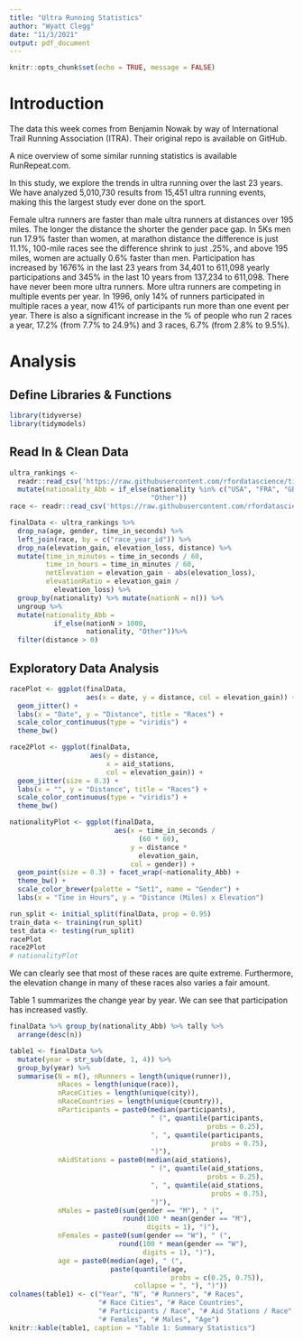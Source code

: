 ```yaml
---
title: "Ultra Running Statistics"
author: "Wyatt Clegg"
date: "11/3/2021"
output: pdf_document
---
```


```r
knitr::opts_chunk$set(echo = TRUE, message = FALSE)
```
# Introduction
The data this week comes from Benjamin Nowak by way of International Trail Running Association (ITRA). Their original repo is available on GitHub.

A nice overview of some similar running statistics is available RunRepeat.com.

In this study, we explore the trends in ultra running over the last 23 years. We have analyzed 5,010,730 results from 15,451 ultra running events, making this the largest study ever done on the sport.

\underline{Key results}
Female ultra runners are faster than male ultra runners at distances over 195 miles. The longer the distance the shorter the gender pace gap. In 5Ks men run 17.9% faster than women, at marathon distance the difference is just 11.1%, 100-mile races see the difference shrink to just .25%, and above 195 miles, women are actually 0.6% faster than men.
Participation has increased by 1676% in the last 23 years from 34,401 to 611,098 yearly participations and 345% in the last 10 years from 137,234 to 611,098. There have never been more ultra runners.
More ultra runners are competing in multiple events per year. In 1996, only 14% of runners participated in multiple races a year, now 41% of participants run more than one event per year. There is also a significant increase in the % of people who run 2 races a year, 17.2% (from 7.7% to 24.9%) and 3 races, 6.7% (from 2.8% to 9.5%).

# Analysis
## Define Libraries & Functions
```r
library(tidyverse)
library(tidymodels)
```
## Read In & Clean Data
```r
ultra_rankings <- 
  readr::read_csv('https://raw.githubusercontent.com/rfordatascience/tidytuesday/master/data/2021/2021-10-26/ultra_rankings.csv') %>% 
  mutate(nationality_Abb = if_else(nationality %in% c("USA", "FRA", "GBR", "JPN", "ESP", "CHN", "CAN"), nationality,
                                   "Other"))
race <- readr::read_csv('https://raw.githubusercontent.com/rfordatascience/tidytuesday/master/data/2021/2021-10-26/race.csv')

finalData <- ultra_rankings %>% 
  drop_na(age, gender, time_in_seconds) %>% 
  left_join(race, by = c("race_year_id")) %>% 
  drop_na(elevation_gain, elevation_loss, distance) %>% 
  mutate(time_in_minutes = time_in_seconds / 60,
         time_in_hours = time_in_minutes / 60,
         netElevation = elevation_gain - abs(elevation_loss),
         elevationRatio = elevation_gain / 
           elevation_loss) %>% 
  group_by(nationality) %>% mutate(nationN = n()) %>%
  ungroup %>% 
  mutate(nationality_Abb = 
           if_else(nationN > 1000, 
                   nationality, "Other"))%>% 
  filter(distance > 0)
```

## Exploratory Data Analysis
```r
racePlot <- ggplot(finalData,
                   aes(x = date, y = distance, col = elevation_gain)) + 
  geom_jitter() + 
  labs(x = "Date", y = "Distance", title = "Races") + 
  scale_color_continuous(type = "viridis") + 
  theme_bw()

race2Plot <- ggplot(finalData,
                    aes(y = distance, 
                        x = aid_stations, 
                        col = elevation_gain)) + 
  geom_jitter(size = 0.3) + 
  labs(x = "", y = "Distance", title = "Races") + 
  scale_color_continuous(type = "viridis") + 
  theme_bw()

nationalityPlot <- ggplot(finalData,
                          aes(x = time_in_seconds / 
                                (60 * 60),
                              y = distance *
                                elevation_gain,
                              col = gender)) + 
  geom_point(size = 0.3) + facet_wrap(~nationality_Abb) + 
  theme_bw() + 
  scale_color_brewer(palette = "Set1", name = "Gender") +
  labs(x = "Time in Hours", y = "Distance (Miles) x Elevation")

run_split <- initial_split(finalData, prop = 0.95)
train_data <- training(run_split)
test_data <- testing(run_split)
racePlot
race2Plot
# nationalityPlot
```

We can clearly see that most of these races are quite extreme. Furthermore, the elevation change in many of these races also varies a fair amount.

Table 1 summarizes the change year by year. We can see that participation has increased vastly.

```r
finalData %>% group_by(nationality_Abb) %>% tally %>% 
  arrange(desc(n))

table1 <- finalData %>% 
  mutate(year = str_sub(date, 1, 4)) %>% 
  group_by(year) %>% 
  summarise(N = n(), nRunners = length(unique(runner)),
            nRaces = length(unique(race)),
            nRaceCities = length(unique(city)),
            nRaceCountries = length(unique(country)),
            nParticipants = paste0(median(participants),
                                   " (", quantile(participants, 
                                                 probs = 0.25),
                                   ", ", quantile(participants,
                                                  probs = 0.75), 
                                   ")"),
            nAidStations = paste0(median(aid_stations),
                                   " (", quantile(aid_stations, 
                                                 probs = 0.25),
                                   ", ", quantile(aid_stations,
                                                  probs = 0.75), 
                                   ")"),
            nMales = paste0(sum(gender == "M"), " (",
                            round(100 * mean(gender == "M"), 
                                  digits = 1), ")"),
            nFemales = paste0(sum(gender == "W"), " (",
                           round(100 * mean(gender == "W"),
                                 digits = 1), ")"),
            age = paste0(median(age), " (",
                         paste(quantile(age, 
                                        probs = c(0.25, 0.75)),
                               collapse = ", "), ")"))
colnames(table1) <- c("Year", "N", "# Runners", "# Races",
                      "# Race Cities", "# Race Countries",
                      "# Participants / Race", "# Aid Stations / Race",
                      "# Females", "# Males", "Age")
knitr::kable(table1, caption = "Table 1: Summary Statistics")

```

